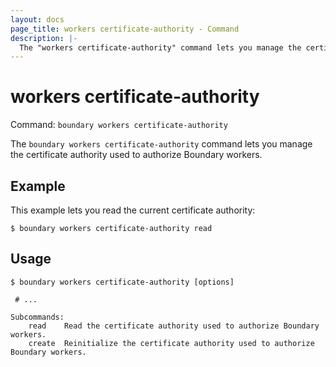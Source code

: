 ```yaml
---
layout: docs
page_title: workers certificate-authority - Command
description: |-
  The "workers certificate-authority" command lets you manage the certificate authority used to authorize Boundary workers.
---
```


# workers certificate-authority

Command: `boundary workers certificate-authority`

The `boundary workers certificate-authority` command lets you manage the certificate authority used to authorize Boundary workers.

## Example

This example lets you read the current certificate authority:

```shell-session
$ boundary workers certificate-authority read
```

## Usage

<CodeBlockConfig hideClipboard>

```shell-session
$ boundary workers certificate-authority [options]

 # ...

Subcommands:
    read    Read the certificate authority used to authorize Boundary workers.
    create  Reinitialize the certificate authority used to authorize Boundary workers.
```

</CodeBlockConfig>